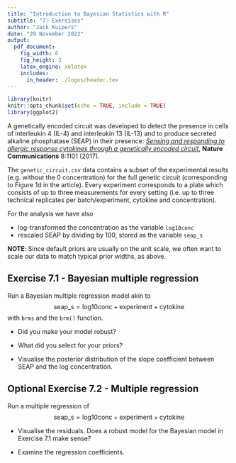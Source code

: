 ```yaml
---
title: "Introduction to Bayesian Statistics with R"
subtitle: "7: Exercises"
author: "Jack Kuipers"
date: "29 November 2022"
output:
  pdf_document:
    fig_width: 6
    fig_height: 3
    latex_engine: xelatex
    includes:
      in_header: ./logos/header.tex
---
```


```r
library(knitr)
knitr::opts_chunk$set(echo = TRUE, include = TRUE)
library(ggplot2)
```

A genetically encoded circuit was developed to detect the presence in cells of interleukin 4 (IL-4) and interleukin 13 (IL-13) and to produce secreted alkaline phosphatase (SEAP) in their presence: [*Sensing and responding to allergic response cytokines through a genetically encoded circuit*](https://www.nature.com/articles/s41467-017-01211-1), **Nature Communications** 8:1101 (2017).

The `genetic_circuit.csv` data contains a subset of the experimental results (e.g. without the 0 concentration) for the full genetic circuit (corresponding to Figure 1d in the article). Every experiment corresponds to a plate which consists of up to three measurements for every setting (i.e. up to three technical replicates per batch/experiment, cytokine and concentration).

For the analysis we have also 

* log-transformed the concentration as the variable `log10conc`
* rescaled SEAP by dividing by 100, stored as the variable `seap_s`

**NOTE**: Since default priors are usually on the unit scale, we often want to scale our data to match typical prior widths, as above.

## Exercise 7.1 - Bayesian multiple regression

Run a Bayesian multiple regression model akin to
$$
\text{seap\_s} = \text{log10conc} + \text{experiment} + \text{cytokine}
$$
with `brms` and the `brm()` function.

* Did you make your model robust?

* What did you select for your priors?

* Visualise the posterior distribution of the slope coefficient between SEAP and the log concentration.


## Optional Exercise 7.2 - Multiple regression

Run a multiple regression of
$$
\text{seap\_s} = \text{log10conc} + \text{experiment} + \text{cytokine}
$$


* Visualise the residuals. Does a robust model for the Bayesian model in Exercise 7.1 make sense?

* Examine the regression coefficients.
